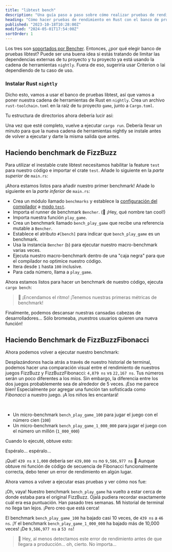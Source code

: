 ```yaml
---
title: "libtest bench"
description: "Una guía paso a paso sobre cómo realizar pruebas de rendimiento con el banco de pruebas de libtest en Rust"
heading: "Cómo hacer pruebas de rendimiento en Rust con el banco de pruebas libtest"
published: "2023-10-18T10:28:00Z"
modified: "2024-05-01T17:54:00Z"
sortOrder: 1
---
```



<Benchmarking />

<FizzBuzzRust />

<StepByStepRust />

<MicroVsMacro />

<BenchmarkingRust />

Los tres son [soportados por Bencher](/es/docs/explanation/adapters/). Entonces, ¿por qué elegir banco de pruebas libtest?
Puede ser una buena idea si estás tratando de limitar las dependencias externas de tu proyecto
y tu proyecto ya está usando la cadena de herramientas `nightly`.
Fuera de eso, sugeriría usar Criterion o Iai dependiendo de tu caso de uso.

### Instalar Rust `nightly`

Dicho esto, vamos a usar el banco de pruebas libtest, así que vamos a poner nuestra cadena de herramientas de Rust en `nightly`.
Crea un archivo `rust-toolchain.toml` en la raíz de tu proyecto `game`, junto a `Cargo.toml`.

<RustToolchainRustBenchCode />

Tu estructura de directorios ahora debería lucir así:

<RustToolchainRustBenchTree />

Una vez que esté completo, vuelve a ejecutar `cargo run`.
Debería llevar un minuto para que la nueva cadena de herramientas nightly se instale
antes de volver a ejecutar y darte la misma salida que antes.

<FizzBuzzRefactorRust />

## Haciendo benchmark de FizzBuzz

Para utilizar el inestable crate libtest necesitamos habilitar la feature `test` para nuestro código e importar el crate `test`. Añade lo siguiente en la _parte superior_ de `main.rs`:

<TestCreateRustBenchCode />

¡Ahora estamos listos para añadir nuestro primer benchmark!
Añade lo siguiente en la _parte inferior_ de `main.rs`:

<BenchPlayGameRustBenchCode />

- Crea un módulo llamado `benchmarks` y establece la 
  [configuración del compilador](https://doc.rust-lang.org/reference/conditional-compilation.html#the-cfg-attribute)
  a [modo `test`](https://doc.rust-lang.org/book/ch11-03-test-organization.html#the-tests-module-and-cfgtest).
- Importa el runner de benchmark `Bencher`. (🐰 ¡Hey, qué nombre tan cool!)
- Importa nuestra función `play_game`.
- Crea un benchmark llamado `bench_play_game` que recibe una referencia mutable a `Bencher`.
- Establece el atributo `#[bench]` para indicar que `bench_play_game` es un benchmark.
- Usa la instancia `Bencher` (`b`) para ejecutar nuestro macro-benchmark varias veces.
- Ejecuta nuestro macro-benchmark dentro de una "caja negra" para que el compilador no optimice nuestro código.
- Itera desde `1` hasta `100` inclusive.
- Para cada número, llama a `play_game`.

Ahora estamos listos para hacer un benchmark de nuestro código, ejecuta `cargo bench`:

<BenchPlayGameRustBenchOutput />

> 🐰 ¡Encendamos el ritmo! ¡Tenemos nuestras primeras métricas de benchmark!

Finalmente, podemos descansar nuestras cansadas cabezas de desarrolladores...
Sólo bromeaba, ¡nuestros usuarios quieren una nueva función!

<FizzBuzzFibonacciRust>
  <PlayGameRustCode />
</FizzBuzzFibonacciRust>

## Haciendo Benchmark de FizzBuzzFibonacci

Ahora podemos volver a ejecutar nuestro benchmark:

<BenchPlayGameFibonacciRustBenchOutput />

Desplazándonos hacia atrás a través de nuestro historial de terminal,
podemos hacer una comparación visual entre el rendimiento de nuestros juegos FizzBuzz y FizzBuzzFibonacci: `4,879 ns` vs `22,167 ns`.
Tus números serán un poco diferentes a los míos.
Sin embargo, la diferencia entre los dos juegos probablemente sea de alrededor de 5 veces.
¡Eso me parece bien! Especialmente por agregar una función tan sofisticada como _Fibonacci_ a nuestro juego.
¡A los niños les encantará!

<FizzBuzzFibonacciOpenRust>
  <FizzBuzzFibonacciOpenRustCode />
</FizzBuzzFibonacciOpenRust>

<TheEnd />

<br />

<OnFire />

<BenchPlayGameOnFireRustBenchCode />

- Un micro-benchmark `bench_play_game_100` para jugar el juego con el número cien (`100`)
- Un micro-benchmark `bench_play_game_1_000_000` para jugar el juego con el número un millón (`1_000_000`)

Cuando lo ejecuté, obtuve esto:

<BenchPlayGameOnFireRustBenchOutputStart />

Espéralo... espéralo...

<BenchPlayGameOnFireRustBenchOutput />

¡Qué! `439 ns` x `1,000` debería ser `439,000 ns` no `9,586,977 ns` 🤯
Aunque obtuve mi función de código de secuencia de Fibonacci funcionalmente correcta, debo tener un error de rendimiento en algún lugar.

<FizzBuzzFibonacciFixRust />

Ahora vamos a volver a ejecutar esas pruebas y ver cómo nos fue:

<BenchPlayGameFixRustBenchOutput />

¡Oh, vaya! Nuestro benchmark `bench_play_game` ha vuelto a estar cerca de donde estaba para el original FizzBuzz.
Ojalá pudiera recordar exactamente cuál era esa puntuación. Han pasado tres semanas.
Mi historial de terminal no llega tan lejos.
¡Pero creo que está cerca!

El benchmark `bench_play_game_100` ha bajado casi 10 veces, de `439 ns` a `46 ns`.
¡Y el benchmark `bench_play_game_1_000_000` ha bajado más de 10,000 veces! ¡De `9,586,977 ns` a `53 ns`!

> 🐰 Hey, al menos detectamos este error de rendimiento antes de que llegara a producción... oh, cierto. No importa...

<CatchInCi />

<CatchInCiRustBenchOutput />

<CatchInCiPlot />

<CatchInCiPlotRustBench title="Cómo hacer benchmark de Rust con banco de pruebas libtest" />

<BencherFooter />

